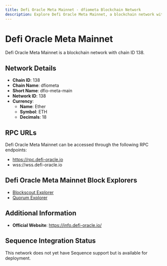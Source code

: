 ```yaml
--- 
title: Defi Oracle Meta Mainnet - dfiometa Blockchain Network
description: Explore Defi Oracle Meta Mainnet, a blockchain network with chain ID 138. Learn about its native currency, Ether, and how to interact with the network.
---
```


# Defi Oracle Meta Mainnet

Defi Oracle Meta Mainnet is a blockchain network with chain ID 138.

## Network Details

- **Chain ID**: 138
- **Chain Name**: dfiometa
- **Short Name**: dfio-meta-main
- **Network ID**: 138
- **Currency**: 
  - **Name**: Ether
  - **Symbol**: ETH
  - **Decimals**: 18

## RPC URLs

Defi Oracle Meta Mainnet can be accessed through the following RPC endpoints:

- https://rpc.defi-oracle.io
- wss://wss.defi-oracle.io

## Defi Oracle Meta Mainnet Block Explorers

- [Blockscout Explorer](https://blockscout.defi-oracle.io)
- [Quorum Explorer](https://explorer.defi-oracle.io)

## Additional Information

- **Official Website**: https://info.defi-oracle.io/

## Sequence Integration Status

This network does not yet have Sequence support but is available for deployment.
